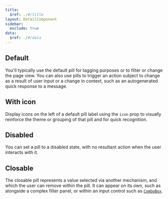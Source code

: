 ```yaml
---
title:
  $ref: ./#/title
layout: DetailComponent
sidebar:
  exclude: true
data:
  $ref: ./#/data
---
```


  <LivePreview componentName="pill" exampleName="Default">

## Default

You'll typically use the default pill for tagging purposes or to filter or change the page view. You can also use pills to trigger an action subject to change as a result of user input or a change in context, such as an autogenerated quick response to a message.

  </LivePreview>
  <LivePreview componentName="pill" exampleName="Icon">

## With icon

Display icons on the left of a default pill label using the `icon` prop to visually reinforce the theme or grouping of that pill and for quick recognition.

  </LivePreview>
  <LivePreview componentName="pill" exampleName="Disabled">

## Disabled

You can set a pill to a disabled state, with no resultant action when the user interacts with it.

  </LivePreview> 
  <LivePreview componentName="pill" exampleName="Closable">
  
## Closable

The closable pill represents a value selected via another mechanism, and which the user can remove within the pill. It can appear on its own, such as alongside a complex filter panel, or within an input control such as [`ComboBox`](../combo-box).

  </LivePreview>
